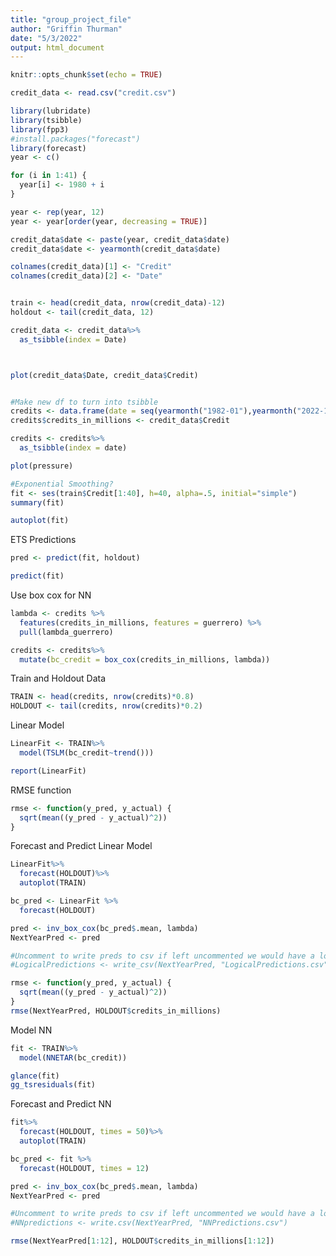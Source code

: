 ```yaml
---
title: "group_project_file"
author: "Griffin Thurman"
date: "5/3/2022"
output: html_document
---
```


```r
knitr::opts_chunk$set(echo = TRUE)
```


```r
credit_data <- read.csv("credit.csv")

library(lubridate)
library(tsibble)
library(fpp3)
#install.packages("forecast")
library(forecast)
year <- c()

for (i in 1:41) {
  year[i] <- 1980 + i
}

year <- rep(year, 12)
year <- year[order(year, decreasing = TRUE)]

credit_data$date <- paste(year, credit_data$date)
credit_data$date <- yearmonth(credit_data$date)

colnames(credit_data)[1] <- "Credit"
colnames(credit_data)[2] <- "Date"


train <- head(credit_data, nrow(credit_data)-12)
holdout <- tail(credit_data, 12)

credit_data <- credit_data%>%
  as_tsibble(index = Date)



plot(credit_data$Date, credit_data$Credit)


#Make new df to turn into tsibble
credits <- data.frame(date = seq(yearmonth("1982-01"),yearmonth("2022-12"),by=1))
credits$credits_in_millions <- credit_data$Credit

credits <- credits%>%
  as_tsibble(index = date)


```



```r
plot(pressure)
```


```r
#Exponential Smoothing?
fit <- ses(train$Credit[1:40], h=40, alpha=.5, initial="simple")
summary(fit)

autoplot(fit)

```

ETS Predictions
```r
pred <- predict(fit, holdout)

predict(fit)


```





Use box cox for NN
```r
lambda <- credits %>% 
  features(credits_in_millions, features = guerrero) %>% 
  pull(lambda_guerrero)

credits <- credits%>%
  mutate(bc_credit = box_cox(credits_in_millions, lambda))


```


Train and Holdout Data
```r
TRAIN <- head(credits, nrow(credits)*0.8)
HOLDOUT <- tail(credits, nrow(credits)*0.2)
```





Linear Model
```r
LinearFit <- TRAIN%>%
  model(TSLM(bc_credit~trend()))

report(LinearFit)

```

RMSE function
```r
rmse <- function(y_pred, y_actual) {
  sqrt(mean((y_pred - y_actual)^2))
}

```




Forecast and Predict Linear Model
```r
LinearFit%>%
  forecast(HOLDOUT)%>%
  autoplot(TRAIN)

bc_pred <- LinearFit %>% 
  forecast(HOLDOUT)

pred <- inv_box_cox(bc_pred$.mean, lambda)
NextYearPred <- pred

#Uncomment to write preds to csv if left uncommented we would have a lot of csv's
#LogicalPredictions <- write_csv(NextYearPred, "LogicalPredictions.csv")

rmse <- function(y_pred, y_actual) {
  sqrt(mean((y_pred - y_actual)^2))
}
rmse(NextYearPred, HOLDOUT$credits_in_millions)

```


Model NN
```r
fit <- TRAIN%>%
  model(NNETAR(bc_credit))

glance(fit)
gg_tsresiduals(fit)
```


Forecast and Predict NN
```r
fit%>%
  forecast(HOLDOUT, times = 50)%>%
  autoplot(TRAIN)

bc_pred <- fit %>% 
  forecast(HOLDOUT, times = 12)

pred <- inv_box_cox(bc_pred$.mean, lambda)
NextYearPred <- pred

#Uncomment to write preds to csv if left uncommented we would have a lot of csv's
#NNpredictions <- write.csv(NextYearPred, "NNPredictions.csv")

rmse(NextYearPred[1:12], HOLDOUT$credits_in_millions[1:12])


```





